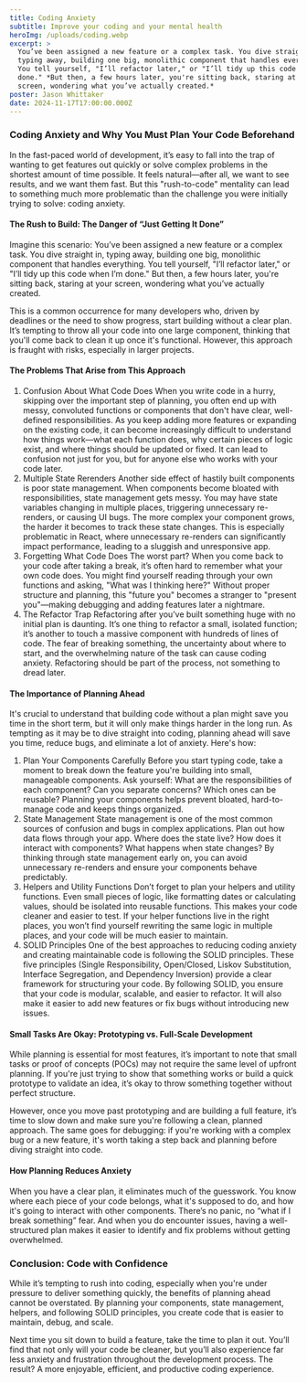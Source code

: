 ```yaml
---
title: Coding Anxiety
subtitle: Improve your coding and your mental health
heroImg: /uploads/coding.webp
excerpt: >
  You’ve been assigned a new feature or a complex task. You dive straight in,
  typing away, building one big, monolithic component that handles everything.
  You tell yourself, "I’ll refactor later," or "I’ll tidy up this code when I’m
  done." *But then, a few hours later, you're sitting back, staring at your
  screen, wondering what you’ve actually created.*
poster: Jason Whittaker
date: 2024-11-17T17:00:00.000Z
---
```


### Coding Anxiety and Why You Must Plan Your Code Beforehand

In the fast-paced world of development, it’s easy to fall into the trap of wanting to get features out quickly or solve complex problems in the shortest amount of time possible. It feels natural—after all, we want to see results, and we want them fast. But this "rush-to-code" mentality can lead to something much more problematic than the challenge you were initially trying to solve: coding anxiety.

#### The Rush to Build: The Danger of “Just Getting It Done”

Imagine this scenario: You’ve been assigned a new feature or a complex task. You dive straight in, typing away, building one big, monolithic component that handles everything. You tell yourself, "I’ll refactor later," or "I’ll tidy up this code when I’m done." But then, a few hours later, you're sitting back, staring at your screen, wondering what you’ve actually created.

This is a common occurrence for many developers who, driven by deadlines or the need to show progress, start building without a clear plan. It’s tempting to throw all your code into one large component, thinking that you'll come back to clean it up once it's functional. However, this approach is fraught with risks, especially in larger projects.

#### The Problems That Arise from This Approach

1. Confusion About What Code Does
   When you write code in a hurry, skipping over the important step of planning, you often end up with messy, convoluted functions or components that don't have clear, well-defined responsibilities. As you keep adding more features or expanding on the existing code, it can become increasingly difficult to understand how things work—what each function does, why certain pieces of logic exist, and where things should be updated or fixed. It can lead to confusion not just for you, but for anyone else who works with your code later.
2. Multiple State Rerenders
   Another side effect of hastily built components is poor state management. When components become bloated with responsibilities, state management gets messy. You may have state variables changing in multiple places, triggering unnecessary re-renders, or causing UI bugs. The more complex your component grows, the harder it becomes to track these state changes. This is especially problematic in React, where unnecessary re-renders can significantly impact performance, leading to a sluggish and unresponsive app.
3. Forgetting What Code Does
   The worst part? When you come back to your code after taking a break, it’s often hard to remember what your own code does. You might find yourself reading through your own functions and asking, "What was I thinking here?" Without proper structure and planning, this "future you" becomes a stranger to "present you"—making debugging and adding features later a nightmare.
4. The Refactor Trap
   Refactoring after you’ve built something huge with no initial plan is daunting. It’s one thing to refactor a small, isolated function; it’s another to touch a massive component with hundreds of lines of code. The fear of breaking something, the uncertainty about where to start, and the overwhelming nature of the task can cause coding anxiety. Refactoring should be part of the process, not something to dread later.

#### The Importance of Planning Ahead

It's crucial to understand that building code without a plan might save you time in the short term, but it will only make things harder in the long run. As tempting as it may be to dive straight into coding, planning ahead will save you time, reduce bugs, and eliminate a lot of anxiety. Here's how:

1. Plan Your Components Carefully
   Before you start typing code, take a moment to break down the feature you're building into small, manageable components. Ask yourself: What are the responsibilities of each component? Can you separate concerns? Which ones can be reusable? Planning your components helps prevent bloated, hard-to-manage code and keeps things organized.
2. State Management
   State management is one of the most common sources of confusion and bugs in complex applications. Plan out how data flows through your app. Where does the state live? How does it interact with components? What happens when state changes? By thinking through state management early on, you can avoid unnecessary re-renders and ensure your components behave predictably.
3. Helpers and Utility Functions
   Don’t forget to plan your helpers and utility functions. Even small pieces of logic, like formatting dates or calculating values, should be isolated into reusable functions. This makes your code cleaner and easier to test. If your helper functions live in the right places, you won’t find yourself rewriting the same logic in multiple places, and your code will be much easier to maintain.
4. SOLID Principles
   One of the best approaches to reducing coding anxiety and creating maintainable code is following the SOLID principles. These five principles (Single Responsibility, Open/Closed, Liskov Substitution, Interface Segregation, and Dependency Inversion) provide a clear framework for structuring your code. By following SOLID, you ensure that your code is modular, scalable, and easier to refactor. It will also make it easier to add new features or fix bugs without introducing new issues.

#### Small Tasks Are Okay: Prototyping vs. Full-Scale Development

While planning is essential for most features, it’s important to note that small tasks or proof of concepts (POCs) may not require the same level of upfront planning. If you're just trying to show that something works or build a quick prototype to validate an idea, it’s okay to throw something together without perfect structure.

However, once you move past prototyping and are building a full feature, it’s time to slow down and make sure you're following a clean, planned approach. The same goes for debugging: if you're working with a complex bug or a new feature, it's worth taking a step back and planning before diving straight into code.

#### How Planning Reduces Anxiety

When you have a clear plan, it eliminates much of the guesswork. You know where each piece of your code belongs, what it's supposed to do, and how it's going to interact with other components. There’s no panic, no “what if I break something” fear. And when you do encounter issues, having a well-structured plan makes it easier to identify and fix problems without getting overwhelmed.

### Conclusion: Code with Confidence

While it’s tempting to rush into coding, especially when you're under pressure to deliver something quickly, the benefits of planning ahead cannot be overstated. By planning your components, state management, helpers, and following SOLID principles, you create code that is easier to maintain, debug, and scale.

Next time you sit down to build a feature, take the time to plan it out. You’ll find that not only will your code be cleaner, but you’ll also experience far less anxiety and frustration throughout the development process. The result? A more enjoyable, efficient, and productive coding experience.
